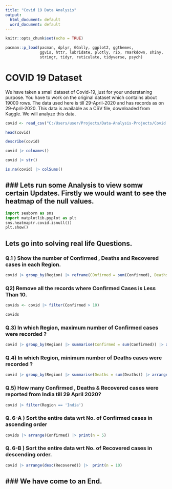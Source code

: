 ```yaml
---
title: "Covid 19 Data Analysis"
output:
  html_document: default
  word_document: default
---
```


```r
knitr::opts_chunk$set(echo = TRUE)
```

```r
pacman::p_load(pacman, dplyr, GGally, ggplot2, ggthemes, 
               ggvis, httr, lubridate, plotly, rio, rmarkdown, shiny, 
               stringr, tidyr, reticulate, tidyverse, psych)
```

# COVID 19 Dataset

We have taken a small dataset of Covid-19, just for your understaning purpose. You have to work on the original dataset which contains about 19000 rows. The data used here is till 29-April-2020 and has records as on 29-April-2020. This data is available as a CSV file, downloaded from Kaggle. We will analyze this data.

```r
covid <- read_csv("C:/Users/user/Projects/Data-Analysis-Projects/Covid 19 Data Analysis/CovidData.csv")
```

```r
head(covid)
```

```r
describe(covid)
```

```r
covid |> colnames()
```

```r
covid |> str()
```

```r
is.na(covid) |> colSums()
```

## \### Lets run some Analysis to view somw certain Updates. Firstly we would want to see the heatmap of the null values.

```python
import seaborn as sns
import matplotlib.pyplot as plt
sns.heatmap(r.covid.isnull())
plt.show()
```

## Lets go into solving real life Questions.

### Q.1 ) Show the number of Confirmed , Deaths and Recovered cases in each Region.

```r
covid |> group_by(Region) |> reframe(COnfirmed = sum(Confirmed), Deaths = sum(Deaths), Recovered = sum(Recovered))
```

### Q2) Remove all the records where Confirmed Cases is Less Than 10.

```r
covids <- covid |> filter(Confirmed > 10)
```

```r
covids
```

### Q.3) In which Region, maximum number of Confirmed cases were recorded ?

```r
covid |> group_by(Region) |> summarise(Confirmed = sum(Confirmed)) |> arrange(desc(Confirmed))
```

### Q.4) In which Region, minimum number of Deaths cases were recorded ?

```r
covid |> group_by(Region) |> summarise(Deaths = sum(Deaths)) |> arrange((Deaths)) |> print(n = 5)
```

### Q.5) How many Confirmed , Deaths & Recovered cases were reported from India till 29 April 2020?

```r
covid |> filter(Region == 'India')
```

### Q. 6-A ) Sort the entire data wrt No. of Confirmed cases in ascending order

```r
covids |> arrange(Confirmed) |> print(n = 5)
```

### Q. 6-B ) Sort the entire data wrt No. of Recovered cases in descending order.

```r
covid |> arrange(desc(Recovered)) |>  print(n = 10)
```

## \### We have come to an End.
